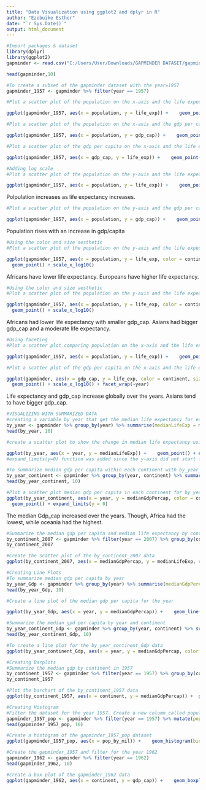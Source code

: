 ---
title: "Data Visualization using ggplot2 and dplyr in R"
author: "Ezebuike Esther"
date: "`r Sys.Date()`"
output: html_document
---

```{r}
#Import packages & dataset 
library(dplyr)
library(ggplot2)
gapminder <- read.csv("C:/Users/User/Downloads/GAPMINDER DATASET/gapminder_full.csv", header = TRUE, sep = ",")
```


```{r}
head(gapminder,10)
```


```{r}
#To create a subset of the gapminder dataset with the year=1957
gapminder_1957 <- gapminder %>% filter(year == 1957)
```

```{r}
#Plot a scatter plot of the population on the x-axis and the life expectancy on the y-axis

ggplot(gapminder_1957, aes(x = population, y = life_exp)) +    geom_point()
```


```{r}
#Plot a scatter plot of the population on the x-axis and the gdp per capita on the y-axis

ggplot(gapminder_1957, aes(x = population, y = gdp_cap)) +    geom_point()
```


```{r}
#Plot a scatter plot of the gdp per capita on the x-axis and the life expectancy on the y-axis

ggplot(gapminder_1957, aes(x = gdp_cap, y = life_exp)) +    geom_point()
```


```{r}
#Adding log scale
#Plot a scatter plot of the population on the y-axis and the life expectancy on the y-axis

ggplot(gapminder_1957, aes(x = population, y = life_exp)) +    geom_point() + scale_x_log10()
```
Polpulation increases as life expectancy increases.


```{r}
#Plot a scatter plot of the population on the y-axis and the gdp per capita on the y-axis

ggplot(gapminder_1957, aes(x = population, y = gdp_cap)) +    geom_point() + scale_x_log10() + scale_y_log10()
```
Population rises with an increase in gdp/capita

```{r}
#Using the color and size aesthetic
#Plot a scatter plot of the population on the y-axis and the life expectancy on the y-axis with color representing the continent

ggplot(gapminder_1957, aes(x = population, y = life_exp, color = continent)) + 
  geom_point() + scale_x_log10()
```
Africans have lower life expectancy. Europeans have higher life expectancy.


```{r}
#Using the color and size aesthetic
#Plot a scatter plot of the population on the y-axis and the life expectancy on the y-axis with color representing the continent and size representing the gdp per capita

ggplot(gapminder_1957, aes(x = population, y = life_exp, color = continent, size = gdp_cap)) + 
  geom_point() + scale_x_log10()
```
Africans had lower life expectancy with smaller gdp_cap. Asians had bigger gdp_cap and a moderate life expectancy.


```{r}
#Using faceting
#Plot a scatter plot comparing population on the x-axis and the life expectancy on the y-axis facetted by continent

ggplot(gapminder_1957, aes(x = population, y = life_exp)) +    geom_point() + scale_x_log10() + facet_wrap(~continent)
```


```{r}
#Plot a scatter plot of the gdp per capita on the x-axis and the life expectancy on the y-axis with color represented by continent, size represented by population and facetted by year

ggplot(gapminder, aes(x = gdp_cap, y = life_exp, color = continent, size = population)) + 
  geom_point() + scale_x_log10() + facet_wrap(~year)
```
Life expectancy and gdp_cap increase globally over the years. Asians tend to have bigger gdp_cap.


```{r}
#VISUALIZING WITH SUMMARIZED DATA
#creating a variable by_year that get the median life expectancy for each year
by_year <- gapminder %>% group_by(year) %>% summarise(medianLifeExp = median(life_exp))
head(by_year, 10)
```


```{r}
#create a scatter plot to show the change in median life expectancy using the by_year data

ggplot(by_year, aes(x = year, y = medianLifeExp)) +    geom_point() + expand_limits(y=0)
#expand_limits(y=0) function was added since the y-axis did not start from zero.
```



```{r}
#To summarize median gdp per capita within each continent with by_year_continent
by_year_continent <- gapminder %>% group_by(year, continent) %>% summarise(medianGdpPercap = median(gdp_cap))
head(by_year_continent, 10)
```


```{r}
#Plot a scatter plot median gdp per capita in each continent for by_year_continent (the expand_limits(y = 0) is because the y axis does not start from the origin).
ggplot(by_year_continent, aes(x = year, y = medianGdpPercap, color = continent)) +
  geom_point() + expand_limits(y = 0)
```
The median Gdp_cap increased over the years. Though, Africa had the lowest, while oceania had the highest.

```{r}
#Summarize the median gdp per capita and median life expectancy by continent in 2007
by_continent_2007 <- gapminder %>% filter(year == 2007) %>% group_by(continent) %>% summarise(medianGdpPercap = median(gdp_cap), medianLifeExp = median(life_exp))
by_continent_2007
```



```{r}
#Create the scatter plot of the by_continent_2007 data
ggplot(by_continent_2007, aes(x = medianGdpPercap, y = medianLifeExp, color = continent)) +    geom_point() + expand_limits(y = 0)
```



```{r}
#Creating Line Plots
#To summarize median gdp per capita by year
by_year_Gdp <- gapminder %>% group_by(year) %>% summarise(medianGdpPercap = median(gdp_cap))
head(by_year_Gdp, 10)
```


```{r}
#Create a line plot of the median gdp per capita for the year

ggplot(by_year_Gdp, aes(x = year, y = medianGdpPercap)) +    geom_line() + expand_limits(y = 0)
```



```{r}
#Summarize the median gpd per capita by year and continent
by_year_continent_Gdp <- gapminder %>% group_by(year, continent) %>% summarise(medianGdpPercap = median(gdp_cap))
head(by_year_continent_Gdp, 10)
```



```{r}
#To create a line plot for the by_year_continent_Gdp data
ggplot(by_year_continent_Gdp, aes(x = year, y = medianGdpPercap, color = continent)) + geom_line() + expand_limits(y = 0)
```



```{r}
#Creating Barplots
#Summarize the median gdp by continent in 1957
by_continent_1957 <- gapminder %>% filter(year == 1957) %>% group_by(continent) %>% summarise(medianGdpPercap = median(gdp_cap)) 
by_continent_1957
```

```{r}
#Plot the barchart of the by_continent_1957 data
ggplot(by_continent_1957, aes(x = continent, y = medianGdpPercap)) +  geom_col()
```



```{r}
#Creating Histogram
#Filter the dataset for the year 1957. Create a new column called population per million (pop_by_mil)
gapminder_1957_pop <- gapminder %>% filter(year == 1957) %>% mutate(pop_by_mil = population/1000000) 
head(gapminder_1957_pop, 10)
```



```{r}
#Create a histogram of the gapminder_1957_pop dataset
ggplot(gapminder_1957_pop, aes(x = pop_by_mil)) +    geom_histogram(bins = 50) + scale_x_log10()
```



```{r}
#Create the gapminder_1957 and filter for the year 1962
gapminder_1962 <- gapminder %>% filter(year == 1962)
head(gapminder_1962, 10)
```

```{r}
#create a box plot of the gapminder_1962 data
ggplot(gapminder_1962, aes(x = continent, y = gdp_cap)) +    geom_boxplot() + scale_y_log10()
```